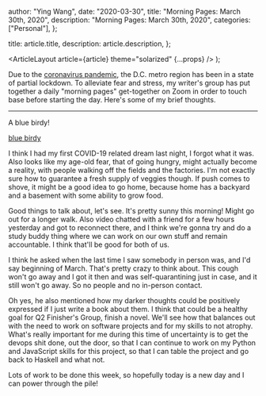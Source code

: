 
  author: "Ying Wang",
  date: "2020-03-30",
  title: "Morning Pages: March 30th, 2020",
  description: "Morning Pages: March 30th, 2020",
  categories: ["Personal"],
};

  title: article.title,
  description: article.description,
};

  <ArticleLayout article={article} theme="solarized" {...props} />
);

Due to the [coronavirus
pandemic](https://en.wikipedia.org/wiki/2019-20_coronavirus_pandemic), the D.C.
metro region has been in a state of partial lockdown. To alleviate fear and
stress, my writer's group has put together a daily "morning pages" get-together
on Zoom in order to touch base before starting the day. Here's some of my brief
thoughts.

---

A blue birdy!

[blue birdy](/img/posts/2020/03/30/morning_pages.png)

I think I had my first COVID-19 related dream last night, I forgot what it was.
Also looks like my age-old fear, that of going hungry, might actually become a
reality, with people walking off the fields and the factories. I'm not exactly
sure how to guarantee a fresh supply of veggies though. If push comes to shove,
it might be a good idea to go home, because home has a backyard and a basement
with some ability to grow food.

Good things to talk about, let's see. It's pretty sunny this morning! Might go
out for a longer walk. Also video chatted with a friend for a few hours
yesterday and got to reconnect there, and I think we're gonna try and do a study
buddy thing where we can work on our own stuff and remain accountable. I think
that'll be good for both of us.

I think he asked when the last time I saw somebody in person was, and I'd say
beginning of March. That's pretty crazy to think about. This cough won't go away
and I got it then and was self-quarantining just in case, and it still won't go
away. So no people and no in-person contact.

Oh yes, he also mentioned how my darker thoughts could be positively expressed
if I just write a book about them. I think that could be a healthy goal for Q2
Finisher's Group, finish a novel. We'll see how that balances out with the need
to work on software projects and for my skills to not atrophy. What's really
important for me during this time of uncertainty is to get the devops shit done,
out the door, so that I can continue to work on my Python and JavaScript skills
for this project, so that I can table the project and go back to Haskell and
what not.

Lots of work to be done this week, so hopefully today is a new day and I can
power through the pile!
